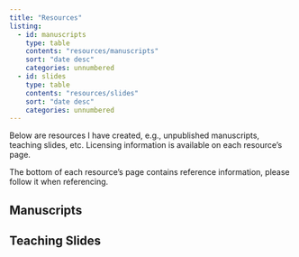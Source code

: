 ```yaml
---
title: "Resources"
listing:
  - id: manuscripts
    type: table
    contents: "resources/manuscripts"
    sort: "date desc"
    categories: unnumbered
  - id: slides
    type: table
    contents: "resources/slides"
    sort: "date desc"
    categories: unnumbered
---
```


Below are resources I have created, e.g., unpublished manuscripts, teaching slides, etc. Licensing information is available on each resource's page.

The bottom of each resource's page contains reference information, please follow it when referencing.

## Manuscripts
::: {#manuscripts}
:::

## Teaching Slides
::: {#slides}
::: 
